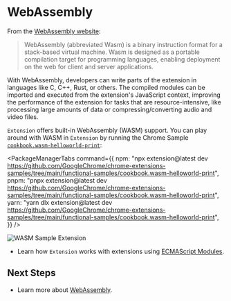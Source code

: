 
<AvatarImage icon="wasm" />

# WebAssembly

From the [WebAssembly website](https://webassembly.org/):

> WebAssembly (abbreviated Wasm) is a binary instruction format for a stack-based virtual machine. Wasm is designed as a portable compilation target for programming languages, enabling deployment on the web for client and server applications.

With WebAssembly, developers can write parts of the extension in languages like C, C++, Rust, or others. The compiled modules can be imported and executed from the extension's JavaScript context, improving the performance of the extension for tasks that are resource-intensive, like processing large amounts of data or compressing/converting audio and video files.

`Extension` offers built-in WebAssembly (WASM) support. You can play around with WASM in `Extension` by running the Chrome Sample [`cookbook.wasm-helloworld-print`](https://github.com/GoogleChrome/chrome-extensions-samples/tree/main/functional-samples/cookbook.wasm-helloworld-print):

<PackageManagerTabs
  command={{
    npm: "npx extension@latest dev https://github.com/GoogleChrome/chrome-extensions-samples/tree/main/functional-samples/cookbook.wasm-helloworld-print",
    pnpm: "pnpx extension@latest dev https://github.com/GoogleChrome/chrome-extensions-samples/tree/main/functional-samples/cookbook.wasm-helloworld-print",
    yarn: "yarn dlx extension@latest dev https://github.com/GoogleChrome/chrome-extensions-samples/tree/main/functional-samples/cookbook.wasm-helloworld-print",
  }}
/>

![WASM Sample Extension](../../../../assets/guides/development/wasm.png)

- Learn how `Extension` works with extensions using [ECMAScript Modules](./ecmascript-modules.mdx).

## Next Steps

- Learn more about [WebAssembly](https://webassembly.org/).
